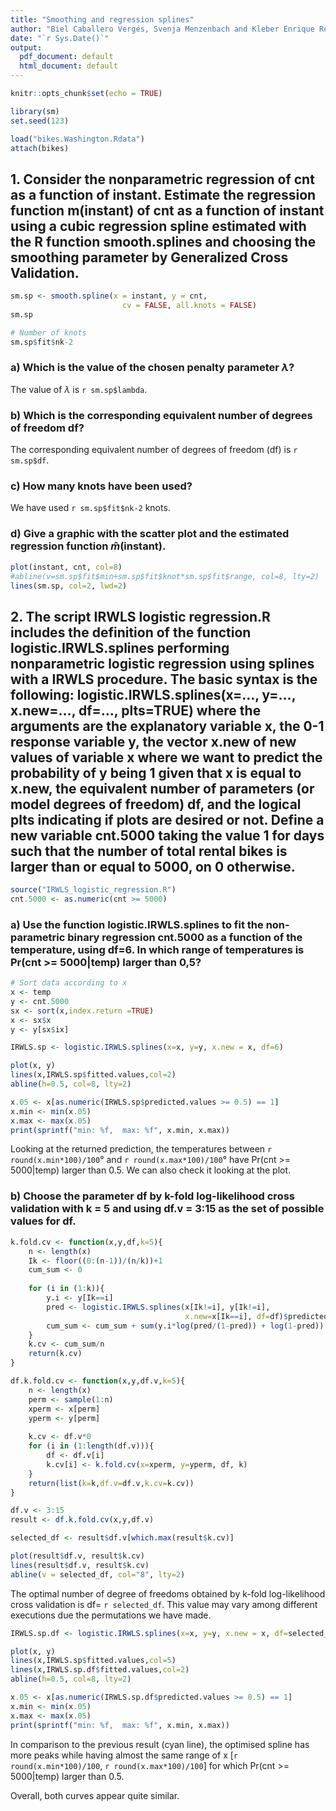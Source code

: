 ```yaml
---
title: "Smoothing and regression splines"
author: "Biel Caballero Vergés, Svenja Menzenbach and Kleber Enrique Reyes Illescas"
date: "`r Sys.Date()`"
output:
  pdf_document: default
  html_document: default
---
```


```r
knitr::opts_chunk$set(echo = TRUE)
```

```r
library(sm)
set.seed(123)
```

```r
load("bikes.Washington.Rdata")
attach(bikes)
```

## 1. Consider the nonparametric regression of cnt as a function of instant. Estimate the regression function m(instant) of cnt as a function of instant using a cubic regression spline estimated with the R function smooth.splines and choosing the smoothing parameter by Generalized Cross Validation.
```r
sm.sp <- smooth.spline(x = instant, y = cnt, 
                         cv = FALSE, all.knots = FALSE)
sm.sp

# Number of knots
sm.sp$fit$nk-2
```

### a) Which is the value of the chosen penalty parameter $\lambda$?
The value of $\lambda$ is `r sm.sp$lambda`.

### b) Which is the corresponding equivalent number of degrees of freedom df?
The corresponding equivalent number of degrees of freedom (df) is `r sm.sp$df`.

### c) How many knots have been used?
We have used `r sm.sp$fit$nk-2` knots.

### d) Give a graphic with the scatter plot and the estimated regression function $\hat{m}$(instant).
```r
plot(instant, cnt, col=8)
#abline(v=sm.sp$fit$min+sm.sp$fit$knot*sm.sp$fit$range, col=8, lty=2)
lines(sm.sp, col=2, lwd=2)
```


## 2. The script IRWLS logistic regression.R includes the definition of the function logistic.IRWLS.splines performing nonparametric logistic regression using splines with a IRWLS procedure. The basic syntax is the following: logistic.IRWLS.splines(x=..., y=..., x.new=..., df=..., plts=TRUE) where the arguments are the explanatory variable x, the 0-1 response variable y, the vector x.new of new values of variable x where we want to predict the probability of y being 1 given that x is equal to x.new, the equivalent number of parameters (or model degrees of freedom) df, and the logical plts indicating if plots are desired or not. Define a new variable cnt.5000 taking the value 1 for days such that the number of total rental bikes is larger than or equal to 5000, on 0 otherwise.
```r
source("IRWLS_logistic_regression.R")
cnt.5000 <- as.numeric(cnt >= 5000)
```

### a) Use the function logistic.IRWLS.splines to fit the non-parametric binary regression cnt.5000 as a function of the temperature, using df=6. In which range of temperatures is Pr(cnt >= 5000|temp) larger than 0,5?
```r
# Sort data according to x
x <- temp
y <- cnt.5000
sx <- sort(x,index.return =TRUE)
x <- sx$x
y <- y[sx$ix]

IRWLS.sp <- logistic.IRWLS.splines(x=x, y=y, x.new = x, df=6)

plot(x, y)
lines(x,IRWLS.sp$fitted.values,col=2)
abline(h=0.5, col=8, lty=2)

x.05 <- x[as.numeric(IRWLS.sp$predicted.values >= 0.5) == 1]
x.min <- min(x.05)
x.max <- max(x.05)
print(sprintf("min: %f,  max: %f", x.min, x.max))
```
Looking at the returned prediction, the temperatures between `r round(x.min*100)/100`° and `r round(x.max*100)/100`° have Pr(cnt >= 5000|temp) larger than 0.5. We can also check it looking at the plot.

### b) Choose the parameter df by k-fold log-likelihood cross validation with k = 5 and using df.v = 3:15 as the set of possible values for df.
```r
k.fold.cv <- function(x,y,df,k=5){
    n <- length(x)
    Ik <- floor((0:(n-1))/(n/k))+1
    cum_sum <- 0
  
    for (i in (1:k)){
        y.i <- y[Ik==i]
        pred <- logistic.IRWLS.splines(x[Ik!=i], y[Ik!=i], 
                                       x.new=x[Ik==i], df=df)$predicted.values
        cum_sum <- cum_sum + sum(y.i*log(pred/(1-pred)) + log(1-pred))
    }
    k.cv <- cum_sum/n
    return(k.cv)
}

```

```r
df.k.fold.cv <- function(x,y,df.v,k=5){
    n <- length(x)
    perm <- sample(1:n)
    xperm <- x[perm]
    yperm <- y[perm]
  
    k.cv <- df.v*0
    for (i in (1:length(df.v))){
        df <- df.v[i]
        k.cv[i] <- k.fold.cv(x=xperm, y=yperm, df, k)
    }
    return(list(k=k,df.v=df.v,k.cv=k.cv))
}
```



```r
df.v <- 3:15
result <- df.k.fold.cv(x,y,df.v)

selected_df <- result$df.v[which.max(result$k.cv)]

plot(result$df.v, result$k.cv)
lines(result$df.v, result$k.cv)
abline(v = selected_df, col="8", lty=2)

```
The optimal number of degree of freedoms obtained by k-fold log-likelihood cross validation is df= `r selected_df`. This value may vary among different executions due the permutations we have made.

```r
IRWLS.sp.df <- logistic.IRWLS.splines(x=x, y=y, x.new = x, df=selected_df)

plot(x, y)
lines(x,IRWLS.sp$fitted.values,col=5)
lines(x,IRWLS.sp.df$fitted.values,col=2)
abline(h=0.5, col=8, lty=2)

x.05 <- x[as.numeric(IRWLS.sp.df$predicted.values >= 0.5) == 1]
x.min <- min(x.05)
x.max <- max(x.05)
print(sprintf("min: %f,  max: %f", x.min, x.max))
```
In comparison to the previous result (cyan line), the optimised spline has more peaks while having almost the same range of x [`r round(x.min*100)/100`, `r round(x.max*100)/100`] for which Pr(cnt >= 5000|temp) larger than 0.5.

Overall, both curves appear quite similar.

